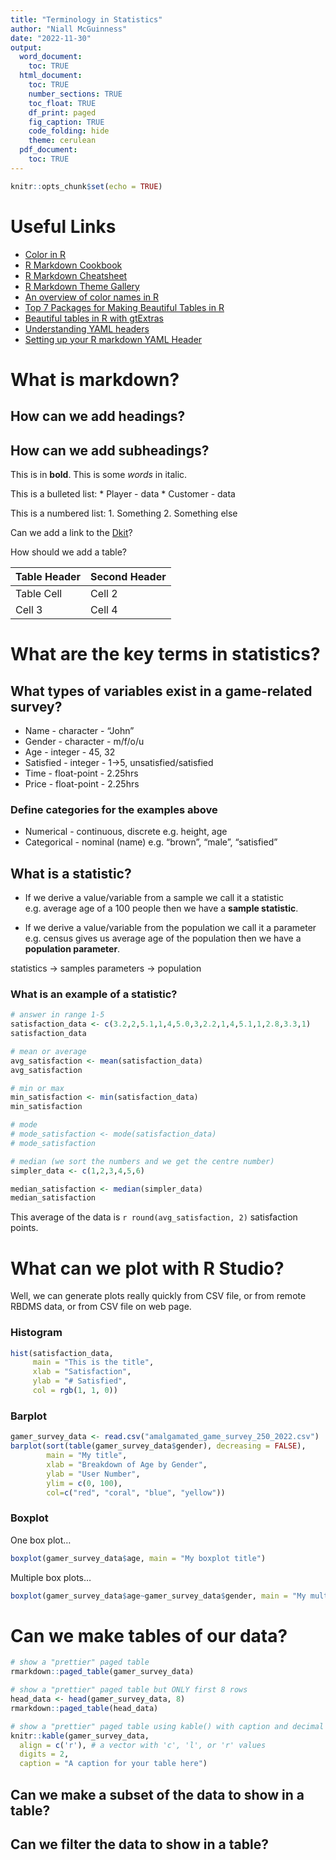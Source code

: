 ```yaml
---
title: "Terminology in Statistics"
author: "Niall McGuinness"
date: "2022-11-30"
output:
  word_document:
    toc: TRUE
  html_document:
    toc: TRUE
    number_sections: TRUE
    toc_float: TRUE
    df_print: paged
    fig_caption: TRUE
    code_folding: hide
    theme: cerulean
  pdf_document:
    toc: TRUE
---
```


```r
knitr::opts_chunk$set(echo = TRUE)
```

# Useful Links

* [Color in R](https://www.programiz.com/r/colors#:~:text=We%20define%20a%20color%20as,and%20%23000000%20would%20be%20black.)
* [R Markdown Cookbook](https://bookdown.org/yihui/rmarkdown-cookbook/)
* [R Markdown Cheatsheet](https://www.rstudio.com/wp-content/uploads/2015/02/rmarkdown-cheatsheet.pdf)
* [R Markdown Theme Gallery](https://www.datadreaming.org/post/r-markdown-theme-gallery/)
* [An overview of color names in R](https://r-graph-gall
   ery.com/42-colors-names.html)
* [Top 7 Packages for Making Beautiful Tables in R](https://towardsdatascience.com/top-7-packages-for-making-beautiful-tables-in-r-7683d054e541)
* [Beautiful tables in R with gtExtras](https://themockup.blog/posts/2022-06-13-gtextras-cran/)
* [Understanding YAML headers](https://zsmith27.github.io/rmarkdown_crash-course/lesson-4-yaml-headers.html)
* [Setting up your R markdown YAML Header](https://zsmith27.github.io/rmarkdown_crash-course/lesson-4-yaml-headers.html)

# What is markdown?

## How can we add headings?

## How can we add subheadings?

This is in **bold**. This is some *words* in italic.

This is a bulleted list:
* Player - data
* Customer - data

This is a numbered list:
1. Something
2. Something else

Can we add a link to the [Dkit]("www.dkit.ie")?

How should we add a table?

Table Header | Second Header
------------- | -------------
Table Cell | Cell 2
Cell 3 | Cell 4 

# What are the key terms in statistics?

## What types of variables exist in a game-related survey?

* Name - character - "John"
* Gender - character - m/f/o/u
* Age - integer - 45, 32
* Satisfied - integer - 1->5, unsatisfied/satisfied
* Time - float-point - 2.25hrs
* Price - float-point - 2.25hrs

### Define categories for the examples above

* Numerical - continuous, discrete e.g. height, age
* Categorical - nominal (name) e.g. "brown", "male", "satisfied"

## What is a statistic? 

* If we derive a value/variable from a sample we call it a statistic
e.g. average age of a 100 people then we have a **sample statistic**.

* If we derive a value/variable from the population we call it a parameter
e.g. census gives us average age of the population then we have a **population parameter**.

statistics -> samples
parameters -> population

### What is an example of a statistic?

```r
# answer in range 1-5
satisfaction_data <- c(3.2,2,5.1,1,4,5.0,3,2.2,1,4,5.1,1,2.8,3.3,1)
satisfaction_data

# mean or average
avg_satisfaction <- mean(satisfaction_data)
avg_satisfaction

# min or max
min_satisfaction <- min(satisfaction_data)
min_satisfaction

# mode
# mode_satisfaction <- mode(satisfaction_data)
# mode_satisfaction

# median (we sort the numbers and we get the centre number)
simpler_data <- c(1,2,3,4,5,6)

median_satisfaction <- median(simpler_data)
median_satisfaction
```

This average of the data is `r round(avg_satisfaction, 2)` satisfaction points.


# What can we plot with R Studio?

Well, we can generate plots really quickly from CSV file, or from remote RBDMS data, or from CSV file on web page.

### Histogram

```r
hist(satisfaction_data,
     main = "This is the title",
     xlab = "Satisfaction",
     ylab = "# Satisfied",
     col = rgb(1, 1, 0))
```

### Barplot

```r
gamer_survey_data <- read.csv("amalgamated_game_survey_250_2022.csv")
barplot(sort(table(gamer_survey_data$gender), decreasing = FALSE),
        main = "My title",
        xlab = "Breakdown of Age by Gender",
        ylab = "User Number",
        ylim = c(0, 100),
        col=c("red", "coral", "blue", "yellow"))

```


### Boxplot
One box plot...
```r
boxplot(gamer_survey_data$age, main = "My boxplot title")
```

Multiple box plots...
```r
boxplot(gamer_survey_data$age~gamer_survey_data$gender, main = "My multi-boxplot title")
```

# Can we make tables of our data?

```r
# show a "prettier" paged table
rmarkdown::paged_table(gamer_survey_data)

# show a "prettier" paged table but ONLY first 8 rows
head_data <- head(gamer_survey_data, 8)
rmarkdown::paged_table(head_data)

# show a "prettier" paged table using kable() with caption and decimal digit max length and alignment = centre
knitr::kable(gamer_survey_data,
  align = c('r'), # a vector with 'c', 'l', or 'r' values
  digits = 2,
  caption = "A caption for your table here")
```
## Can we make a subset of the data to show in a table?

## Can we filter the data to show in a table?




















